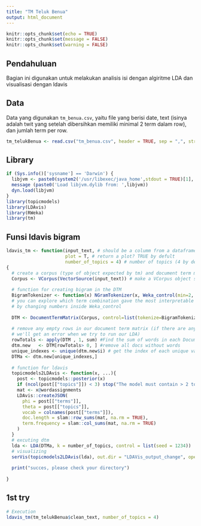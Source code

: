 ```yaml
---
title: "TM Teluk Benua"
output: html_document
---
```


```r
knitr::opts_chunk$set(echo = TRUE)
knitr::opts_chunk$set(message = FALSE)
knitr::opts_chunk$set(warning = FALSE)
```

## Pendahuluan
Bagian ini digunakan untuk melakukan analisis isi dengan algiritme LDA dan visualisasi dengan ldavis

## Data
Data yang digunakan `tm_benua.csv`, yaitu file yang berisi date, text (isinya adalah twit yang setelah dibersihkan memiliki minimal 2 term dalam row), dan jumlah term per row. 

```r
tm_telukBenua <- read.csv("tm_benua.csv", header = TRUE, sep = ",", stringsAsFactors = FALSE)
```

## Library

```r
if (Sys.info()['sysname'] == 'Darwin') {
  libjvm <- paste0(system2('/usr/libexec/java_home',stdout = TRUE)[1],'/jre/lib/server/libjvm.dylib')
  message (paste0('Load libjvm.dylib from: ',libjvm))
  dyn.load(libjvm)
}
library(topicmodels)
library(LDAvis)
library(RWeka)
library(tm)
```

## Funsi ldavis bigram

```r
ldavis_tm <- function(input_text, # should be a columm from a dataframe
                      plot = T, # return a plot? TRUE by defult
                      number_of_topics = 4) # number of topics (4 by default)
{    
  # create a corpus (type of object expected by tm) and document term matrix
  Corpus <- VCorpus(VectorSource(input_text)) # make a VCorpus object spec for RWeka
  
  # function for creating bigram in the DTM
  BigramTokenizer <- function(x) NGramTokenizer(x, Weka_control(min=2, max=2))
  # you can explore which term combination gave the most interpretable topic for you
  # by changing numbers inside Weka_control
  
  DTM <- DocumentTermMatrix(Corpus, control=list(tokenize=BigramTokenizer))
  
  # remove any empty rows in our document term matrix (if there are any 
  # we'll get an error when we try to run our LDA)
  rowTotals <- apply(DTM , 1, sum) #Find the sum of words in each Document
  dtm.new   <- DTM[rowTotals> 0, ] #remove all docs without words
  unique_indexes <- unique(dtm.new$i) # get the index of each unique value
  DTMa <- dtm.new[unique_indexes,]
  
  # function for ldavis
  topicmodels2LDAvis <- function(x, ...){
    post <- topicmodels::posterior(x)
    if (ncol(post[["topics"]]) < 3) stop("The model must contain > 2 topics")
    mat <- x@wordassignments
    LDAvis::createJSON(
      phi = post[["terms"]], 
      theta = post[["topics"]],
      vocab = colnames(post[["terms"]]),
      doc.length = slam::row_sums(mat, na.rm = TRUE),
      term.frequency = slam::col_sums(mat, na.rm = TRUE)
    )
  }
  # excuting dtm 
  lda <- LDA(DTMa, k = number_of_topics, control = list(seed = 1234))
  # visualizing
  serVis(topicmodels2LDAvis(lda), out.dir = "LDAVis_output_change", open.browser = FALSE)
  
  print("succes, please check your directory")
  
}
```


## 1st try
```r
# Execution 
ldavis_tm(tm_telukBenua$clean_text, number_of_topics = 4)
```

